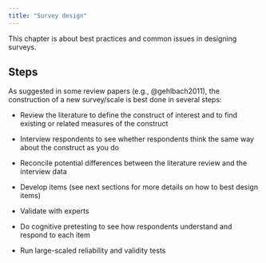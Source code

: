 ```yaml
---
title: "Survey design"
---
```


This chapter is about best practices and common issues in designing surveys.

## Steps

As suggested in some review papers (e.g., @gehlbach2011), the construction of a new survey/scale is best done in several steps:

-   Review the literature to define the construct of interest and to find existing or related measures of the construct

-   Interview respondents to see whether respondents think the same way about the construct as you do

-   Reconcile potential differences between the literature review and the interview data

-   Develop items (see next sections for more details on how to best design items)

-   Validate with experts

-   Do cognitive pretesting to see how respondents understand and respond to each item

-   Run large-scaled reliability and validity tests

